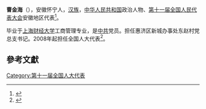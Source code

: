 '''曹金海'''（{{bd|1963年||}}），安徽怀宁人，[[汉族|汉族]]，[[中华人民共和国|中华人民共和国]]政治人物、[[第十一届全国人民代表大会|第十一届全国人民代表大会]]安徽地区代表<ref>{{cite web|author=新华网|title=第十一届全国人大代表|url=http://news.xinhuanet.com/ziliao/2008-03/03/content_7708230.htm?node=36628|publisher=新华网|accessdate=2014-01-07|archive-date=2014-01-10|archive-url=https://web.archive.org/web/20140110211415/http://news.xinhuanet.com/ziliao/2008-03/03/content_7708230.htm?node=36628|dead-url=no}}</ref>。

毕业于[[上海财经大学|上海财经大学]]工商管理专业，是[[中共|中共]]党员。担任惠济区新城办事处东赵村党总支书记。2008年起担任全国人大代表<ref>{{cite news|title=全国人大代表信息-曹金海|url= http://210.82.31.1:8084/delegate/viewDelegate.action?dbid=111042|accessdate=2013-04-05|newspaper=全国人大网|archive-url=https://web.archive.org/web/20140407062135/http://www.npc.gov.cn/delegate/viewDelegate.action?dbid=111042|archive-date=2014-04-07|dead-url=yes}}</ref>。

==參考文獻==
{{reflist}}
[[Category:第十一届全国人大代表|Category:第十一届全国人大代表]]